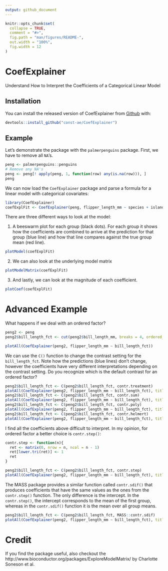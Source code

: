 ```yaml
---
output: github_document
---
```


<!-- README.md is generated from README.Rmd. Please edit that file -->

```r
knitr::opts_chunk$set(
  collapse = TRUE,
  comment = "#>",
  fig.path = "man/figures/README-",
  out.width = "100%",
  fig.width = 12
)
```

# CoefExplainer

<!-- badges: start -->
<!-- badges: end -->

Understand How to Interpret the Coefficients of a Categorical Linear Model

## Installation

You can install the released version of CoefExplainer from [Github](https://CRAN.R-project.org) with:

``` r
devtools::install_github("const-ae/CoefExplainer")
```

## Example

Let's demonstrate the package with the `palmerpenguins` package.
First, we have to remove all `NA`'s.

```r
peng <- palmerpenguins::penguins
# Remove any NA's
peng <- peng[! apply(peng, 1, function(row) any(is.na(row))), ]
peng
```

We can now load the `CoefExplainer` package and parse a formula for a linear model with categorical covariates:

```r
library(CoefExplainer)
coefExplFit <- CoefExplainer(peng, flipper_length_mm ~ species + island + sex)
```


There are three different ways to look at the model:

1. A beeswarm plot for each group (black dots). For each group it shows how the coefficients are combined to arrive at the prediction for that group (blue line) and how that line compares against the true group mean (red line).

```r
plotModel(coefExplFit)
```

2. We can also look at the underlying model matrix

```r
plotModelMatrix(coefExplFit)
```

3. And lastly, we can look at the magnitude of each coefficient. 

```r
plotCoef(coefExplFit)
```

# Advanced Example

What happens if we deal with an ordered factor?

```r
peng2 <- peng
peng2$bill_length_fct <- cut(peng2$bill_length_mm, breaks = 4, ordered_result = TRUE)

plotAll(CoefExplainer(peng2, flipper_length_mm ~ bill_length_fct))
```

We can use the `C()` function to change the contrast setting for the `bill_length_fct`. Note how the predictions (blue lines)
don't change, however the coefficients have very different interpretations depending on the contrast setting. Do you
recognize which is the default contrast for an ordered factor?

```r
peng2$bill_length_fct <- C(peng2$bill_length_fct, contr.treatment)
plotAll(CoefExplainer(peng2, flipper_length_mm ~ bill_length_fct), title = "Treatment Contrast")
peng2$bill_length_fct <- C(peng2$bill_length_fct, contr.sum)
plotAll(CoefExplainer(peng2, flipper_length_mm ~ bill_length_fct), title = "Sum Contrast")
peng2$bill_length_fct <- C(peng2$bill_length_fct, contr.poly)
plotAll(CoefExplainer(peng2, flipper_length_mm ~ bill_length_fct), title = "Polynomial Contrast")
peng2$bill_length_fct <- C(peng2$bill_length_fct, contr.helmert)
plotAll(CoefExplainer(peng2, flipper_length_mm ~ bill_length_fct), title = "Helmert Contrast")
```

I find all the coefficients above difficult to interpret. In my opinion, for ordered factor a better choice is `contr.step()`:

```r
contr.step <- function(n){
  ret <- matrix(0, nrow = n, ncol = n - 1)
  ret[lower.tri(ret)] <- 1
  ret
}

peng2$bill_length_fct <- C(peng2$bill_length_fct, contr.step)
plotAll(CoefExplainer(peng2, flipper_length_mm ~ bill_length_fct), title = "Step Contrast")
```

The MASS package provides a similar function called `contr.sdif()` that produces coefficients that have the same values as the ones from the `contr.step()` function. The only difference is the intercept. In the `contr.step()`, the intercept corresponds to the mean of the first group, whereas in the `contr.sdif()` function it is the mean over all group means.

```r
peng2$bill_length_fct <- C(peng2$bill_length_fct, MASS::contr.sdif)
plotAll(CoefExplainer(peng2, flipper_length_mm ~ bill_length_fct), title = "MASS Step Contrast")
```

# Credit

If you find the package useful, also checkout the http://www.bioconductor.org/packages/ExploreModelMatrix/ by Charlotte Soneson et al. 
